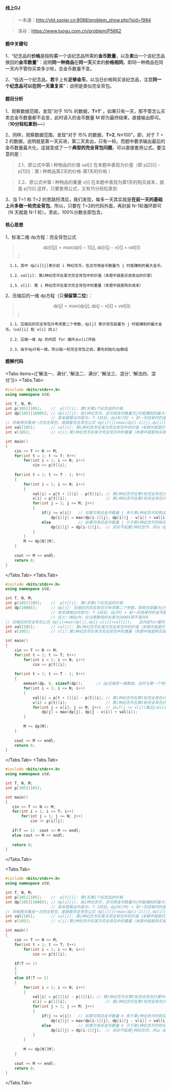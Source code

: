 #### 线上OJ
> 一本通：http://ybt.ssoier.cn:8088/problem_show.php?pid=1984

> 洛谷：https://www.luogu.com.cn/problem/P5662
#### 题中关键句
1、“纪念品的**价格**是指购**买**一个该纪念品所需的**金币数量**，以及**卖**出一个该纪念品换回的**金币数量**”：说明**同一种商品**在**同一天**买卖的**价格相同**，即同一种商品在同一天内不管你买卖多少轮，总金币数量不变。

2、“任选一个纪念品，**若**手上有**足够金币**，以当日价格购买该纪念品，注意**同一个纪念品可以在同一天重复买**”：说明是类似完全背包。
#### 题目分析
1、观察数据范围，发现“对于 10% 的数据，**T=1**” 。如果只有一天，那不管怎么买卖总金币数量都不会变，此时读入的金币数量 M 即为最终结果，直接输出即可。（**10分轻松拿到~~**）

2、同样，观察数据范围，发现“对于 15% 的数据，**T=2**, N≤100”。即，对于 T = 2 的数据，说明就是第一天买进，第二天卖出，只有一轮。而题中要求输出最后的金币数量最大化，这就变成了一个**典型的完全背包问题**，可以直接套用公式。要注意的是：

> 2.1、原公式中第 i 种物品的价值 val[i] 在本题中表现为价差（即 p[2][i] - p[1][i]：第 i 种商品第2天的价格-第1天的价格 ）

> 2.2、原公式中第 i 种物品的重量 v[i] 在本题中表现为第1天的购买成本，就是 p[1][i]
这样，只要套用公式，又有15分轻松拿到

3、当 T=1 和 T=2 的思路捋清后，我们发现，每多一天其实就是**在前一天的基础上**再**多做一轮完全背包**。所以，只要在 T=2的代码外面，再封装 N-1轮循环即可（N 天就是 N-1 轮）。至此，100%分数全部包含。
#### 核心思想
1、标准二维 dp方程：完全背包公式

 > $$dp[i][j] = max( dp[i - 1][j], dp[i][j - v[i]] + val[i] )$$;
      
      1.1、其中 dp[i][j]表示前 i 种纪念币，在总可用金币数量为 j 时能赚到的最大金币。
      
      1.2、val[i]: 第i种纪念币在某次完全背包中的价值（本题中就是买进卖出的价差） 
      
      1.3、v[i]: 第 i 种纪念币在某次完全背包中的重量（本题中就是购买成本）

2、压缩后的一维 dp方程（只**保留第二位**）：

> $$dp[j] = max( dp[j], dp[j - v[i]] + val[i] )$$;	
      
      2.1、压缩后的完全背包只考虑第二个参数，dp[j] 表示背包容量为 j 时能赚到的最大金币。（val[i] 和 v[i] 同上）
      
      2.2、压缩一维 dp 的内层 for 循环从v[i]开始
      
      2.3、由于dp只有一维，所以每一轮完全背包之前，要先初始化dp数组

#### 题解代码


<Tabs items={['解法一、满分', '解法二、满分', '解法三、混分', '解法四、混分']}>
  <Tabs.Tab> 
```cpp filename="解法一、标准二维dp方程"
#include <bits/stdc++.h>
using namespace std;

int T, N, M;
int p[105][105];	//  p[t][i]: 第t天第i个纪念品的价格  
int dp[105][10005];	// dp[i][j]: 前i种纪念币，总可用金币数量为j时能赚到的最大金币 
					// 故本题输出内容为: T-1轮后，dp[N][M] + 前一天结束时的金币数量 
// 将每两天看成一次完全背包，直接套完全背包公式 dp[i][j]=max(dp[i-1][j],dp[i][j-v[i]]+val[i]);					
int val[105];		// val[i]: 第i种纪念币在某次完全背包中的价值（本题中就是价差） 
int v[105];			// v[i]:第i种纪念币在某次完全背包中的重量（本题中就是购买成本） 

int main()
{
    cin >> T >> N >> M;
	for(int t = 1; t <= T; t++)
		for(int i = 1; i <= N; i++)
			cin >> p[t][i]; 
	
    for(int t = 1; t <= T - 1; t++)	
    {    	
    	for(int i = 1; i <= N; i++)
		{
			val[i] = p[t + 1][i] - p[t][i];	// 第i种纪念币在第t轮完全背包计算中的价值 
			v[i] = p[t][i];					// 第i种纪念币在第t轮完全背包计算中的成本
			for(int j = 1; j <= M; j++)
			{
				if(j >= v[i])	// 如果可用总金币数量 j 多于第i种纪念币的购买成本
					dp[i][j] = max(dp[i-1][j], dp[i][j - v[i]] + val[i]); 
				else			// 如果可用总金币数量 j 少于第i种纪念币的购买成本 
					dp[i][j] = dp[i-1][j];	// 则买不起第i种纪念币，所以 dp[i][j]继承 dp[i-1][j] 
			} 
		} 				
		M += dp[N][M];		
	}
	
    cout << M << endl;
    return 0;
}
```
  </Tabs.Tab>
    <Tabs.Tab> 
```cpp  filename="解法二、压缩一维dp方程"
#include <bits/stdc++.h>
using namespace std;

int T, N, M;
int p[105][105];	//  p[t][i]: 第t天第i个纪念品的价格  
int dp[10005];		// dp[j]: 压缩后的完全背包只考虑第二个参数，即背包容量为j时能赚到的最大金币 
					// 故本题输出内容为: T-1轮后，dp[M] + 前一天结束时的金币数量 
                    // 定义一维dp时，应注意数组的长度为10005而不是105
// 压缩后的完全背包公式 dp[j]=max(dp[j],dp[j-v[i]]+val[i]);	且内层for循环从v[i]开始				
int val[105];		// val[i]: 第i种纪念币在某次完全背包中的价值（本题中就是价差） 
int v[105];			// v[i]:第i种纪念币在某次完全背包中的重量（本题中就是购买成本） 

int main()
{
    cin >> T >> N >> M;
	for(int t = 1; t <= T; t++)
		for(int i = 1; i <= N; i++)
			cin >> p[t][i]; 
	
    for(int t = 1; t <= T - 1; t++)	
    {   
		memset(dp, 0, sizeof(dp)); 		// dp压缩至一维数组，此时与第一个参数无关。本题由于要重复T-1轮，故每次要数组初始化 
    	for(int i = 1; i <= N; i++)
		{
			val[i] = p[t + 1][i] - p[t][i];	// 第i种纪念币在第t轮完全背包计算中的价值 
			v[i] = p[t][i];					// 第i种纪念币在第t轮完全背包计算中的成本
			for(int j = v[i]; j <= M; j++)	// 从if(j >= v[i])推出j从v[i]开始 
				dp[j] = max(dp[j], dp[j - v[i]] + val[i]); 
		} 
				
		M += dp[M];		
	}
	
    cout << M << endl;
    return 0;
}
```
</Tabs.Tab>
  <Tabs.Tab>
 ```cpp filename="解法三、（混分10%，即只考虑T=1）。考场上如果实在想不出解题方法，可以看下是否能通过特定区间混分"
#include <bits/stdc++.h>
using namespace std;

int T, N, M;
int p[105][105];

int main()
{
    cin >> T >> N >> M;
	for(int i = 1; i <= T; i++)
		for(int j = 1; j <= N; j++)
			cin >> p[i][j]; 
    
    if(T == 1)	cout << M << endl;
    else cout << M << endl;
    
    return 0;
}
```
</Tabs.Tab>

<Tabs.Tab>
```cpp filename="解法四、（混分25%，即只考虑T=1和T=2.这种解法不看也罢，因为写出这种，只要再加一层循环就是满分了）"
#include <bits/stdc++.h>
using namespace std;

int T, N, M;
int p[105][105];	//  p[t][i]: 第t天第i个纪念品的价格  
int dp[105][10005];	// dp[i][j]: 前i种纪念币，总可用金币数量为j时能赚到的最大金币 
					// 故本题输出内容为: T-1轮后，dp[N][M] + 前一天结束时的金币数量 
// 将每两天看成一次完全背包，直接套完全背包公式 dp[i][j]=max(dp[i-1][j],dp[i][j-v[i]]+val[i]);					
int val[105];		// val[j]: 第j种纪念币在某次完全背包中的价值（本题中就是价差） 
int v[105];			// v[j]:第j种纪念币在某次完全背包中的重量（本题中就是购买成本） 

int main()
{
    cin >> T >> N >> M;
	for(int t = 1; t <= T; t++)
		for(int i = 1; i <= N; i++)
			cin >> p[t][i]; 
	
	if(T == 1)
	{
	}
    else if(T == 2)	
    {    	
    	for(int i = 1; i <= N; i++)
		{
			val[i] = p[2][i] - p[1][i];	// 第i种纪念币在第t轮完全背包计算中的价值 
			v[i] = p[1][i];					// 第i种纪念币在第t轮完全背包计算中的成本
			for(int j = 1; j <= M; j++)
			{
				if(j >= v[i])	// 如果可用总金币数量 k 多于第j种纪念币的购买成本
					dp[i][j] = max(dp[i-1][j], dp[i][j - v[i]] + val[i]); 
				else			// 如果可用总金币数量 k 少于第j种纪念币的购买成本 
					dp[i][j] = dp[i-1][j];	// 则买不起第j种纪念币，所以 dp[j][k]继承 dp[j-1][k] 
			} 
		} 
				
		M += dp[N][M];		
	}
	
    cout << M << endl;
    return 0;
}
```

</Tabs.Tab>
</Tabs>
